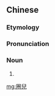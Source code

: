 {{also|圈儿}}
==Chinese==
{{zh-forms|s=圈儿}}

===Etymology===
{{zh-compound|圈|兒|[[ring]], [[loop]]; [[queen]] (in cards)|''diminutive suffix''}}

===Pronunciation===
{{zh-pron
|m=quānr
|cat=n
}}

===Noun===
{{zh-noun}}

# {{zh-erhua form of}}

[[mg:圈兒]]